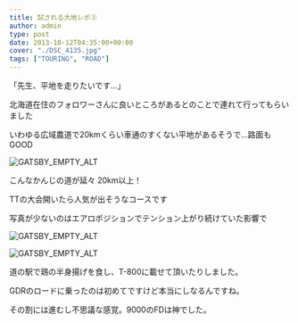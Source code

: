 ---
title: 試される大地レポ③
author: admin
type: post
date: 2013-10-12T04:35:00+00:00
cover: "./DSC_4135.jpg"
tags: ["TOURING", "ROAD"]
---

「先生、平地を走りたいです…」

北海道在住のフォロワーさんに良いところがあるとのことで連れて行ってもらいました

いわゆる広域農道で20kmくらい車通のすくない平地があるそうで…路面もGOOD

![GATSBY_EMPTY_ALT](./DSC_4135.jpg)

こんなかんじの道が延々 20km以上！

TTの大会開いたら人気が出そうなコースです

写真が少ないのはエアロポジションでテンション上がり続けていた影響で

![GATSBY_EMPTY_ALT](./DSC_4137.jpg)

![GATSBY_EMPTY_ALT](./DSC_4136.jpg)

道の駅で鶏の半身揚げを食し、T-800に載せて頂いたりしました。

GDRのロードに乗ったのは初めてですけど本当にしなるんですね。

その割には進むし不思議な感覚。9000のFDは神でした。
